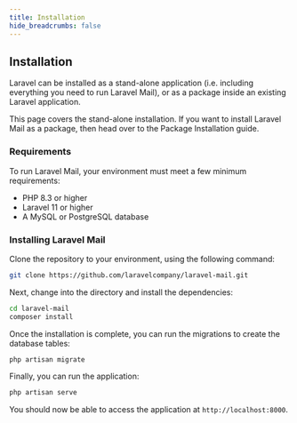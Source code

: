 ```yaml
---
title: Installation
hide_breadcrumbs: false
---
```


## Installation

Laravel can be installed as a stand-alone application (i.e. including everything you need to run Laravel Mail), or as a package inside an existing Laravel application.

This page covers the stand-alone installation. If you want to install Laravel Mail as a package, then head over to the Package Installation guide.

### Requirements

To run Laravel Mail, your environment must meet a few minimum requirements:

- PHP 8.3 or higher
- Laravel 11 or higher
- A MySQL or PostgreSQL database


### Installing Laravel Mail

Clone the repository to your environment, using the following command:

```bash
git clone https://github.com/laravelcompany/laravel-mail.git
```

Next, change into the directory and install the dependencies:

```bash
cd laravel-mail
composer install
```

Once the installation is complete, you can run the migrations to create the database tables:

```bash
php artisan migrate
```

Finally, you can run the application:

```bash
php artisan serve
```

You should now be able to access the application at `http://localhost:8000`.
